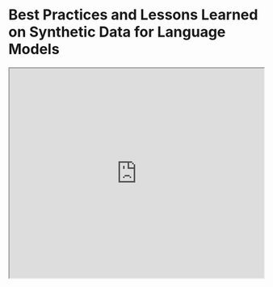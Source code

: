 # Best Practices and Lessons Learned on Synthetic Data for Language Models


<Bleed>
  <iframe width="100%"
    height="415px"
    src="https://www.youtube.com/embed/YnlArBZJHY8?si=ZH3hFzwixUopxU5Z" allow="accelerometer; autoplay; clipboard-write; encrypted-media; gyroscope; picture-in-picture"
    allowFullScreen
    />
</Bleed>

This [paper](https://arxiv.org/abs/2404.07503) provides an overview of best practices and lessons learned on synthetic data for language models ans was published by Google DeepMind and other collaborators. 

It focuses on synthetic data and covers applications, challenges, and future directions. This is an important paper given the significant advancements we are seeing from the use of synthetic data in the field of AI.

We know for sure that the more high-quality data we give these models, the better the performance. Creating synthetic data is not hard but ensuring its quality is really the challenge.

The paper also discusses important topics when working with synthetic data such as ensuring quality, factuality, fidelity, unbiasedness, trustworthiness, privacy, and more.

There are a lot of great references mentioned in the related work section as well.